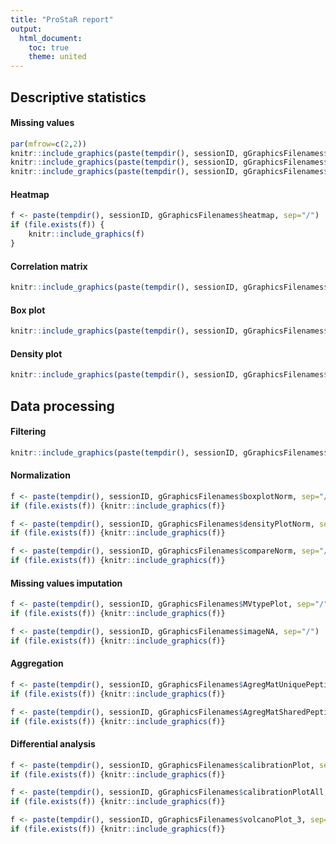 ```yaml
---
title: "ProStaR report"
output:
  html_document:
    toc: true
    theme: united
---
```




## Descriptive statistics


#### Missing values

```r
par(mfrow=c(2,2))
knitr::include_graphics(paste(tempdir(), sessionID, gGraphicsFilenames$histoMV_DS, sep="/"))
knitr::include_graphics(paste(tempdir(), sessionID, gGraphicsFilenames$histoMVPerLines_DS, sep="/"))
knitr::include_graphics(paste(tempdir(), sessionID, gGraphicsFilenames$histoMVPerLinesConditions_DS, sep="/"))
```




#### Heatmap
```r
f <- paste(tempdir(), sessionID, gGraphicsFilenames$heatmap, sep="/")
if (file.exists(f)) {
    knitr::include_graphics(f)
}
```


                    
#### Correlation matrix
```r
knitr::include_graphics(paste(tempdir(), sessionID, gGraphicsFilenames$corrMatrix, sep="/"))
```


#### Box plot
```r
knitr::include_graphics(paste(tempdir(), sessionID, gGraphicsFilenames$boxplot, sep="/"))
```


#### Density plot
```r
knitr::include_graphics(paste(tempdir(), sessionID, gGraphicsFilenames$densityPlot, sep="/"))
```

## Data processing

#### Filtering
```r
knitr::include_graphics(paste(tempdir(), sessionID, gGraphicsFilenames$propContRev, sep="/"))
```

#### Normalization
```r
f <- paste(tempdir(), sessionID, gGraphicsFilenames$boxplotNorm, sep="/")
if (file.exists(f)) {knitr::include_graphics(f)}

f <- paste(tempdir(), sessionID, gGraphicsFilenames$densityPlotNorm, sep="/")
if (file.exists(f)) {knitr::include_graphics(f)}

f <- paste(tempdir(), sessionID, gGraphicsFilenames$compareNorm, sep="/")
if (file.exists(f)) {knitr::include_graphics(f)}


```



#### Missing values imputation
```r
f <- paste(tempdir(), sessionID, gGraphicsFilenames$MVtypePlot, sep="/")
if (file.exists(f)) {knitr::include_graphics(f)}

f <- paste(tempdir(), sessionID, gGraphicsFilenames$imageNA, sep="/")
if (file.exists(f)) {knitr::include_graphics(f)}
```



#### Aggregation
```r
f <- paste(tempdir(), sessionID, gGraphicsFilenames$AgregMatUniquePeptides, sep="/")
if (file.exists(f)) {knitr::include_graphics(f)}

f <- paste(tempdir(), sessionID, gGraphicsFilenames$AgregMatSharedPeptides, sep="/")
if (file.exists(f)) {knitr::include_graphics(f)}

```



#### Differential analysis
```r
f <- paste(tempdir(), sessionID, gGraphicsFilenames$calibrationPlot, sep="/")
if (file.exists(f)) {knitr::include_graphics(f)}

f <- paste(tempdir(), sessionID, gGraphicsFilenames$calibrationPlotAll, sep="/")
if (file.exists(f)) {knitr::include_graphics(f)}

f <- paste(tempdir(), sessionID, gGraphicsFilenames$volcanoPlot_3, sep="/")
if (file.exists(f)) {knitr::include_graphics(f)}


```

